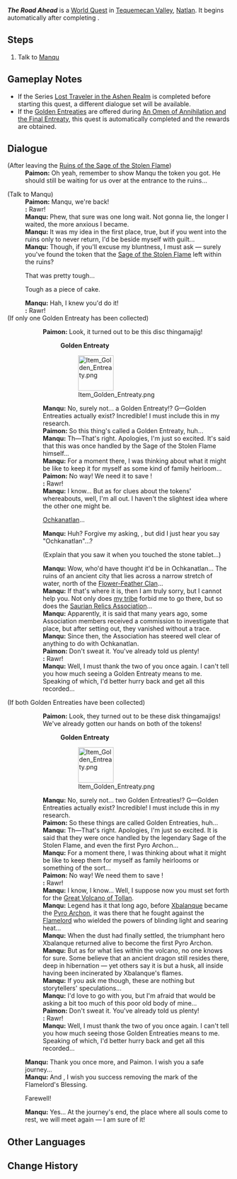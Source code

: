 {{Quest Infobox
|id            = 75008
|image         = World Quest The Road Ahead.png
|type          = World
|chapter       = 
|requirement   = 
|characters    = Little One; Manqu; Paimon; Traveler
|startLocation = [[Tequemecan Valley]], [[Natlan]]
|region        = Natlan
|area          = Tequemecan Valley
|subarea       = 
|prev          = Revelations from the Past
|next          = 
|rewards       = 
|otherRewards  = 
}}
'''''The Road Ahead''''' is a [[World Quest]] in [[Tequemecan Valley]], [[Natlan]]. It begins automatically after completing {{Quest|Revelations from the Past}}.

==Steps==
# Talk to [[Manqu]]

==Gameplay Notes==
* If the Series [[Lost Traveler in the Ashen Realm]] is completed before starting this quest, a different dialogue set will be available.
* If the [[Golden Entreaty|Golden Entreaties]] are offered during [[An Omen of Annihilation and the Final Entreaty]], this quest is automatically completed and the rewards are obtained.

==Dialogue==
{{Dialogue Start}}
;(After leaving the [[Ruins of the Sage of the Stolen Flame]])
:'''Paimon:''' Oh yeah, remember to show Manqu the token you got. He should still be waiting for us over at the entrance to the ruins...

;(Talk to Manqu)
:'''Paimon:''' Manqu, we're back!
:'''{{Little One}}:''' Rawr!
:'''Manqu:''' Phew, that sure was one long wait. Not gonna lie, the longer I waited, the more anxious I became.
:'''Manqu:''' It was my idea in the first place, true, but if you went into the ruins only to never return, I'd be beside myself with guilt...
:'''Manqu:''' Though, if you'll excuse my bluntness, I must ask &mdash; surely you've found the token that the [[Sage of the Stolen Flame]] left within the ruins?
:{{DIcon}} That was pretty tough...
:{{DIcon}} Tough as a piece of cake.
:'''Manqu:''' Hah, I knew you'd do it!
:'''{{Little One}}:''' Rawr!
;(If only one Golden Entreaty has been collected)
::'''Paimon:''' Look, it turned out to be this disc thingamajig!
:::'''Golden Entreaty'''
:::[[File:Item Golden Entreaty.png|80px]]
::'''Manqu:''' No, surely not... a Golden Entreaty!? G&mdash;Golden Entreaties actually exist? Incredible! I must include this in my research.
::'''Paimon:''' So this thing's called a Golden Entreaty, huh...
::'''Manqu:''' Th&mdash;That's right. Apologies, I'm just so excited. It's said that this was once handled by the Sage of the Stolen Flame himself...
::'''Manqu:''' For a moment there, I was thinking about what it might be like to keep it for myself as some kind of family heirloom...
::'''Paimon:''' No way! We need it to save {{Little One}}!
::'''{{Little One}}:''' Rawr!
::'''Manqu:''' I know... But as for clues about the tokens' whereabouts, well, I'm all out. I haven't the slightest idea where the other one might be.
::{{DIcon}} [[Ochkanatlan]]...
::'''Manqu:''' Huh? Forgive my asking, {{Traveler}}, but did I just hear you say "Ochkanatlan"...?
::{{DIcon}} (Explain that you saw it when you touched the stone tablet...)
::'''Manqu:''' Wow, who'd have thought it'd be in Ochkanatlan... The ruins of an ancient city that lies across a narrow stretch of water, north of the [[Flower-Feather Clan]]...
::'''Manqu:''' If that's where it is, then I am truly sorry, but I cannot help you. Not only does [[Children of Echoes|my tribe]] forbid me to go there, but so does the [[Saurian Relics Association]]...
::'''Manqu:''' Apparently, it is said that many years ago, some Association members received a commission to investigate that place, but after setting out, they vanished without a trace.
::'''Manqu:''' Since then, the Association has steered well clear of anything to do with Ochkanatlan.
::'''Paimon:''' Don't sweat it. You've already told us plenty!
::'''{{Little One}}:''' Rawr!
::'''Manqu:''' Well, I must thank the two of you once again. I can't tell you how much seeing a Golden Entreaty means to me. Speaking of which, I'd better hurry back and get all this recorded...
;(If both Golden Entreaties have been collected)
::'''Paimon:''' Look, they turned out to be these disk thingamajigs! We've already gotten our hands on both of the tokens!
:::'''Golden Entreaty'''
:::[[File:Item Golden Entreaty.png|80px]]
::'''Manqu:''' No, surely not... two Golden Entreaties!? G&mdash;Golden Entreaties actually exist? Incredible! I must include this in my research.
::'''Paimon:''' So these things are called Golden Entreaties, huh...
::'''Manqu:''' Th&mdash;That's right. Apologies, I'm just so excited. It is said that they were once handled by the legendary Sage of the Stolen Flame, and even the first Pyro Archon...
::'''Manqu:''' For a moment there, I was thinking about what it might be like to keep them for myself as family heirlooms or something of the sort...
::'''Paimon:''' No way! We need them to save {{Little One}}!
::'''{{Little One}}:''' Rawr!
::'''Manqu:''' I know, I know... Well, I suppose now you must set forth for the [[Great Volcano of Tollan]].
::'''Manqu:''' Legend has it that long ago, before [[Xbalanque]] became the [[Pyro Archon]], it was there that he fought against the [[Flamelord]] who wielded the powers of blinding light and searing heat...
::'''Manqu:''' When the dust had finally settled, the triumphant hero Xbalanque returned alive to become the first Pyro Archon.
::'''Manqu:''' But as for what lies within the volcano, no one knows for sure. Some believe that an ancient dragon still resides there, deep in hibernation &mdash; yet others say it is but a husk, all inside having been incinerated by Xbalanque's flames.
::'''Manqu:''' If you ask me though, these are nothing but storytellers' speculations...
::'''Manqu:''' I'd love to go with you, but I'm afraid that would be asking a bit too much of this poor old body of mine...
::'''Paimon:''' Don't sweat it. You've already told us plenty!
::'''{{Little One}}:''' Rawr!
::'''Manqu:''' Well, I must thank the two of you once again. I can't tell you how much seeing those Golden Entreaties means to me. Speaking of which, I'd better hurry back and get all this recorded...
:'''Manqu:''' Thank you once more, {{Traveler}} and Paimon. I wish you a safe journey...
:'''Manqu:''' And {{Little One}}, I wish you success removing the mark of the Flamelord's Blessing.
:{{DIcon}} Farewell!
:'''Manqu:''' Yes... At the journey's end, the place where all souls come to rest, we will meet again &mdash; I am sure of it!
{{Dialogue End}}

==Other Languages==
{{Other Languages
|en       = The Road Ahead
|zhs      = 将行之路
|zhs_rm   = Jiāngxíng zhī Lù
|zht      = 將行之路
|zht_rm   = Jiāngxíng zhī Lù
|zh_tl    = 
|ja       = 先へ続く道
|ja_rm    = Saki he Tsudzuku Michi
|ja_tl    = 
|ko       = 가야 할 길
|ko_tl    = 
|es       = El camino por recorrer
|es_tl    = The Way to Travel
|fr       = Le chemin en avant
|fr_tl    = The Path Ahead
|ru       = Дорога в будущее
|ru_tl    = The Road to the Future
|th       = หนทางเบื้องหน้า
|th_rm    = 
|th_tl    = 
|vi       = Con Đường Phía Trước
|vi_tl    = 
|de       = Der zu beschreitende Pfad
|de_tl    = The Path to Pursue
|id       = Jalan di Depan
|id_tl    = 
|pt       = O Caminho À Frente
|pt_tl    = 
|tr       = İlerideki Yol
|tr_tl    = 
|it       = La strada da percorrere
|it_tl    = 
}}

==Change History==
{{Change History|5.0}}
